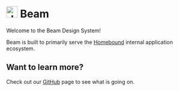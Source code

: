 
<Meta title="Welcome To Beam" />

# <img src="BeamIcon.png" alt="drawing" width="30" /> Beam

Welcome to the Beam Design System!

Beam is built to primarily serve the [Homebound](https://www.homebound.com) internal application ecosystem.

## Want to learn more?

Check out our [GitHub](https://github.com/homebound-team/beam) page to see what is going on.
